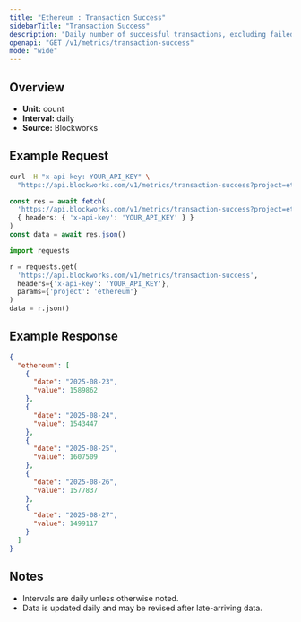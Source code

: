 ```yaml
---
title: "Ethereum : Transaction Success"
sidebarTitle: "Transaction Success"
description: "Daily number of successful transactions, excluding failed transactions."
openapi: "GET /v1/metrics/transaction-success"
mode: "wide"
---
```


## Overview

- **Unit:** count
- **Interval:** daily
- **Source:** Blockworks

## Example Request

<CodeGroup>

```bash cURL
curl -H "x-api-key: YOUR_API_KEY" \
  "https://api.blockworks.com/v1/metrics/transaction-success?project=ethereum"
```

```typescript TypeScript
const res = await fetch(
  'https://api.blockworks.com/v1/metrics/transaction-success?project=ethereum',
  { headers: { 'x-api-key': 'YOUR_API_KEY' } }
)
const data = await res.json()
```

```python Python
import requests

r = requests.get(
  'https://api.blockworks.com/v1/metrics/transaction-success',
  headers={'x-api-key': 'YOUR_API_KEY'},
  params={'project': 'ethereum'}
)
data = r.json()
```

</CodeGroup>

## Example Response

```json
{
  "ethereum": [
    {
      "date": "2025-08-23",
      "value": 1589862
    },
    {
      "date": "2025-08-24",
      "value": 1543447
    },
    {
      "date": "2025-08-25",
      "value": 1607509
    },
    {
      "date": "2025-08-26",
      "value": 1577837
    },
    {
      "date": "2025-08-27",
      "value": 1499117
    }
  ]
}
```

## Notes
- Intervals are daily unless otherwise noted.
- Data is updated daily and may be revised after late-arriving data.
